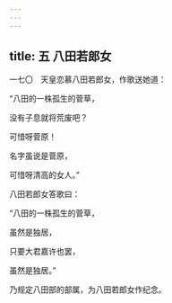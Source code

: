 ```yaml
---
---
---
```

title: 五 八田若郎女
---




一七〇　天皇恋慕八田若郎女，作歌送她道：

“八田的一株孤生的菅草，

没有子息就将荒废吧？

可惜呀菅原！

名字虽说是菅原，

可惜呀清高的女人。”

八田若郎女答歌曰：

“八田的一株孤生的菅草，

虽然是独居，

只要大君嘉许也罢，

虽然是独居。”

乃规定八田部的部属，为八田若郎女作纪念。
